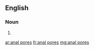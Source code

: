 ==English==

===Noun===
{{head|en|noun plural form|head=[[anal]] [[pores]]}}

# {{plural of|anal pore|lang=en}}

[[ar:anal pores]]
[[fr:anal pores]]
[[mg:anal pores]]
